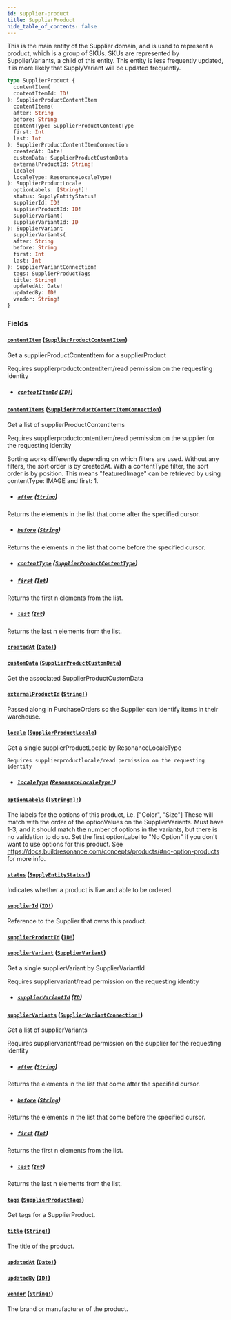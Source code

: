 ```yaml
---
id: supplier-product
title: SupplierProduct
hide_table_of_contents: false
---
```



This is the main entity of the Supplier domain, and is used to represent a product, which is a group of SKUs.
SKUs are represented by SupplierVariants, a child of this entity.
This entity is less frequently updated, it is more likely that SupplyVariant will be updated frequently.

```graphql
type SupplierProduct {
  contentItem(
  contentItemId: ID!
): SupplierProductContentItem
  contentItems(
  after: String
  before: String
  contentType: SupplierProductContentType
  first: Int
  last: Int
): SupplierProductContentItemConnection
  createdAt: Date!
  customData: SupplierProductCustomData
  externalProductId: String!
  locale(
  localeType: ResonanceLocaleType!
): SupplierProductLocale
  optionLabels: [String!]!
  status: SupplyEntityStatus!
  supplierId: ID!
  supplierProductId: ID!
  supplierVariant(
  supplierVariantId: ID
): SupplierVariant
  supplierVariants(
  after: String
  before: String
  first: Int
  last: Int
): SupplierVariantConnection!
  tags: SupplierProductTags
  title: String!
  updatedAt: Date!
  updatedBy: ID!
  vendor: String!
}
```


### Fields

#### [`contentItem`](#) ([`SupplierProductContentItem`](/supply/api/graphql-admin/reference/objects/supplier-product-content-item))

Get a supplierProductContentItem for a supplierProduct

Requires supplierproductcontentitem/read permission on the requesting identity
- ##### [`contentItemId`](#) ([`ID!`](/supply/api/graphql-admin/reference/scalars/id))




#### [`contentItems`](#) ([`SupplierProductContentItemConnection`](/supply/api/graphql-admin/reference/objects/supplier-product-content-item-connection))

Get a list of supplierProductContentItems

Requires supplierproductcontentitem/read permission on the supplier for the requesting identity

Sorting works differently depending on which filters are used.
Without any filters, the sort order is by createdAt.
With a contentType filter, the sort order is by position.
This means "featuredImage" can be retrieved by using contentType: IMAGE and first: 1.
- ##### [`after`](#) ([`String`](/supply/api/graphql-admin/reference/scalars/string))

Returns the elements in the list that come after the specified cursor.


- ##### [`before`](#) ([`String`](/supply/api/graphql-admin/reference/scalars/string))

Returns the elements in the list that come before the specified cursor.


- ##### [`contentType`](#) ([`SupplierProductContentType`](/supply/api/graphql-admin/reference/enums/supplier-product-content-type))




- ##### [`first`](#) ([`Int`](/supply/api/graphql-admin/reference/scalars/int))

Returns the first n elements from the list.


- ##### [`last`](#) ([`Int`](/supply/api/graphql-admin/reference/scalars/int))

Returns the last n elements from the list.


#### [`createdAt`](#) ([`Date!`](/supply/api/graphql-admin/reference/scalars/date))




#### [`customData`](#) ([`SupplierProductCustomData`](/supply/api/graphql-admin/reference/objects/supplier-product-custom-data))

Get the associated SupplierProductCustomData


#### [`externalProductId`](#) ([`String!`](/supply/api/graphql-admin/reference/scalars/string))

Passed along in PurchaseOrders so the Supplier can identify items in their warehouse.


#### [`locale`](#) ([`SupplierProductLocale`](/supply/api/graphql-admin/reference/objects/supplier-product-locale))

Get a single supplierProductLocale by ResonanceLocaleType

    Requires supplierproductlocale/read permission on the requesting identity
- ##### [`localeType`](#) ([`ResonanceLocaleType!`](/supply/api/graphql-admin/reference/enums/resonance-locale-type))




#### [`optionLabels`](#) ([`[String!]!`](/supply/api/graphql-admin/reference/scalars/string))

The labels for the options of this product, i.e. ["Color", "Size"]
These will match with the order of the optionValues on the SupplierVariants.
Must have 1-3, and it should match the number of options in the variants, but there is no validation to do so.
Set the first optionLabel to "No Option" if you don't want to use options for this product.
See https://docs.buildresonance.com/concepts/products/#no-option-products for more info.


#### [`status`](#) ([`SupplyEntityStatus!`](/supply/api/graphql-admin/reference/enums/supply-entity-status))

Indicates whether a product is live and able to be ordered.


#### [`supplierId`](#) ([`ID!`](/supply/api/graphql-admin/reference/scalars/id))

Reference to the Supplier that owns this product.


#### [`supplierProductId`](#) ([`ID!`](/supply/api/graphql-admin/reference/scalars/id))




#### [`supplierVariant`](#) ([`SupplierVariant`](/supply/api/graphql-admin/reference/objects/supplier-variant))

Get a single supplierVariant by SupplierVariantId

Requires suppliervariant/read permission on the requesting identity
- ##### [`supplierVariantId`](#) ([`ID`](/supply/api/graphql-admin/reference/scalars/id))




#### [`supplierVariants`](#) ([`SupplierVariantConnection!`](/supply/api/graphql-admin/reference/objects/supplier-variant-connection))

Get a list of supplierVariants

Requires suppliervariant/read permission on the supplier for the requesting identity
- ##### [`after`](#) ([`String`](/supply/api/graphql-admin/reference/scalars/string))

Returns the elements in the list that come after the specified cursor.


- ##### [`before`](#) ([`String`](/supply/api/graphql-admin/reference/scalars/string))

Returns the elements in the list that come before the specified cursor.


- ##### [`first`](#) ([`Int`](/supply/api/graphql-admin/reference/scalars/int))

Returns the first n elements from the list.


- ##### [`last`](#) ([`Int`](/supply/api/graphql-admin/reference/scalars/int))

Returns the last n elements from the list.


#### [`tags`](#) ([`SupplierProductTags`](/supply/api/graphql-admin/reference/objects/supplier-product-tags))

Get tags for a SupplierProduct.


#### [`title`](#) ([`String!`](/supply/api/graphql-admin/reference/scalars/string))

The title of the product.


#### [`updatedAt`](#) ([`Date!`](/supply/api/graphql-admin/reference/scalars/date))




#### [`updatedBy`](#) ([`ID!`](/supply/api/graphql-admin/reference/scalars/id))




#### [`vendor`](#) ([`String!`](/supply/api/graphql-admin/reference/scalars/string))

The brand or manufacturer of the product.




